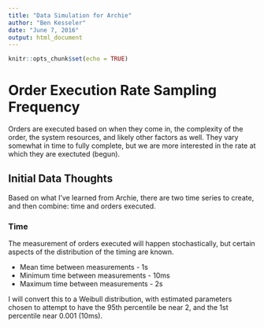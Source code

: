 ```yaml
---
title: "Data Simulation for Archie"
author: "Ben Kesseler"
date: "June 7, 2016"
output: html_document
---
```


```r
knitr::opts_chunk$set(echo = TRUE)
```

# Order Execution Rate Sampling Frequency

Orders are executed based on when they come in, the complexity of the order, the
system resources, and likely other factors as well. They vary somewhat in time
to fully complete, but we are more interested in the rate at which they are
exectuted (begun).

## Initial Data Thoughts

Based on what I've learned from Archie, there are two time series to create, and
then combine: time and orders executed.

### Time

The measurement of orders executed will happen stochastically, but certain
aspects of the distribution of the timing are known.

* Mean time between measurements - 1s
* Minimum time between measurements - 10ms
* Maximum time between measurements - 2s

I will convert this to a Weibull distribution, with estimated parameters
chosen to attempt to have the 95th percentile be near 2, and the 1st percentile
near 0.001 (10ms).

